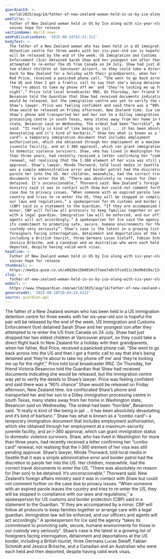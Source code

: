 ```yaml
---
guardianId: >-
  world/2025/aug/14/father-of-new-zealand-woman-held-in-us-by-ice-along-with-six-year-old-son-voices-hope-for-release-ntwnfb
webTitle: >-
  Father of New Zealand woman held in US by Ice along with six-year-old son
  voices hope for release
sectionName: World news
webPublicationDate: '2025-08-14T02:21:31Z'
bodyText: >-
  The father of a New Zealand woman who has been held in a US immigration
  detention centre for three weeks with her six-year-old son is hopeful the pair
  will be released by the end of the week. US Immigration and Customs
  Enforcement (Ice) detained Sarah Shaw and her youngest son after they
  attempted to re-enter the US from Canada on 24 July. Shaw had just dropped her
  two eldest children at Vancouver airport, so they could take a direct flight
  back to New Zealand for a holiday with their grandparents, when her father,
  Rod Price, received a panicked phone call. “She went to go back across into
  the US and then I got a frantic call to say that she’s being detained and
  ‘they’re about to take my phone off me’ and ‘they’re locking me up for the
  night’,” Price told local broadcaster RNZ. On Thursday, her friend Victoria
  Besancon told the Guardian that Shaw had received documents indicating she
  would be released, but the immigration centre was yet to verify the details to
  Shaw’s lawyer. Price was feeling confident and said there was a “90% chance”
  Shaw would be released on Friday afternoon, New Zealand time. Ice confiscated
  Shaw’s phone and transported her and her son to a Dilley immigration
  processing centre in south Texas, many states away from her home in Washington
  state, Besancon said on Wednesday. The ordeal had been “horrible”, Besancon
  said. “It really is kind of like being in jail ... it has been absolutely
  devastating and it’s kind of barbaric.” Shaw has what is known as a “combo
  card”– a temporary immigration document that includes employment
  authorisation, which she obtained through her employment at a maximum-security
  juvenile facility, and an I-360 approval, which can grant immigration status
  to domestic violence survivors. Shaw, who has lived in Washington for more
  than three years, had recently received a letter confirming her “combo card”
  renewal, not realising that the I-360 element of her visa was still pending
  approval. Shaw’s lawyer, Minda Thorward, told local media in Seattle that it
  was a simple administrative error and border patrol had the discretion to
  parole her into the US. Her children, meanwhile, had the correct travel
  documents to enter the US. “There was absolutely no reason for [her son] to be
  detained. It’s unconscionable,” Thorward said. New Zealand’s foreign affairs
  ministry said it was in contact with Shaw but could not comment further on the
  case due to privacy issues. “When someone with an expired parole leaves the
  country and tries to re-enter the US, they will be stopped in compliance with
  our laws and regulations,” a spokesperson for US customs and border protection
  (CBP) said in a statement to the Guardian. “If they are accompanied by a
  minor, CBP will follow all protocols to keep families together or arrange care
  with a legal guardian. Immigration law will be enforced, and our officers and
  agents will act accordingly.” A spokesperson for Ice said the agency “takes
  its commitment to promoting safe, secure, humane environments for those in our
  custody very seriously”. Shaw’s case is the latest in a growing list of
  foreigners facing interrogation, detainment and deportations at the US border,
  including a British tourist, three Germans Lucas Sielaff, Fabian Schmidt and
  Jessica Brösche, and a Canadian and an Australian who were each held and then
  deported, despite having valid work visas.
headline: >-
  Father of New Zealand woman held in US by Ice along with six-year-old son
  voices hope for release
thumbnail: >-
  https://media.guim.co.uk/a0d26e15b8016c57aee7a9c5fced11c16e9b610a/124_226_836_669/500.jpg
slug: >-
  father-of-new-zealand-woman-held-in-us-by-ice-along-with-six-year-old-son-voices-hope-for-release
webUrl: >-
  https://www.theguardian.com/world/2025/aug/14/father-of-new-zealand-woman-held-in-us-by-ice-along-with-six-year-old-son-voices-hope-for-release-ntwnfb
generatedAt: '2025-08-28T20:04:24.632Z'
source: guardian-api
---
```

The father of a New Zealand woman who has been held in a US immigration detention centre for three weeks with her six-year-old son is hopeful the pair will be released by the end of the week. US Immigration and Customs Enforcement (Ice) detained Sarah Shaw and her youngest son after they attempted to re-enter the US from Canada on 24 July. Shaw had just dropped her two eldest children at Vancouver airport, so they could take a direct flight back to New Zealand for a holiday with their grandparents, when her father, Rod Price, received a panicked phone call. “She went to go back across into the US and then I got a frantic call to say that she’s being detained and ‘they’re about to take my phone off me’ and ‘they’re locking me up for the night’,” Price told local broadcaster RNZ. On Thursday, her friend Victoria Besancon told the Guardian that Shaw had received documents indicating she would be released, but the immigration centre was yet to verify the details to Shaw’s lawyer. Price was feeling confident and said there was a “90% chance” Shaw would be released on Friday afternoon, New Zealand time. Ice confiscated Shaw’s phone and transported her and her son to a Dilley immigration processing centre in south Texas, many states away from her home in Washington state, Besancon said on Wednesday. The ordeal had been “horrible”, Besancon said. “It really is kind of like being in jail ... it has been absolutely devastating and it’s kind of barbaric.” Shaw has what is known as a “combo card”– a temporary immigration document that includes employment authorisation, which she obtained through her employment at a maximum-security juvenile facility, and an I-360 approval, which can grant immigration status to domestic violence survivors. Shaw, who has lived in Washington for more than three years, had recently received a letter confirming her “combo card” renewal, not realising that the I-360 element of her visa was still pending approval. Shaw’s lawyer, Minda Thorward, told local media in Seattle that it was a simple administrative error and border patrol had the discretion to parole her into the US. Her children, meanwhile, had the correct travel documents to enter the US. “There was absolutely no reason for [her son] to be detained. It’s unconscionable,” Thorward said. New Zealand’s foreign affairs ministry said it was in contact with Shaw but could not comment further on the case due to privacy issues. “When someone with an expired parole leaves the country and tries to re-enter the US, they will be stopped in compliance with our laws and regulations,” a spokesperson for US customs and border protection (CBP) said in a statement to the Guardian. “If they are accompanied by a minor, CBP will follow all protocols to keep families together or arrange care with a legal guardian. Immigration law will be enforced, and our officers and agents will act accordingly.” A spokesperson for Ice said the agency “takes its commitment to promoting safe, secure, humane environments for those in our custody very seriously”. Shaw’s case is the latest in a growing list of foreigners facing interrogation, detainment and deportations at the US border, including a British tourist, three Germans Lucas Sielaff, Fabian Schmidt and Jessica Brösche, and a Canadian and an Australian who were each held and then deported, despite having valid work visas.
